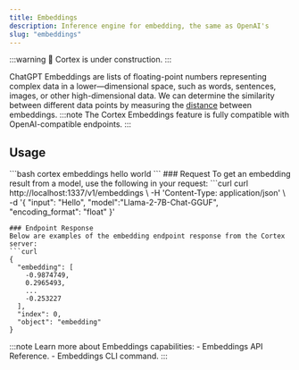 ```yaml
---
title: Embeddings
description: Inference engine for embedding, the same as OpenAI's
slug: "embeddings"
---
```



:::warning
🚧 Cortex is under construction.
:::

ChatGPT
Embeddings are lists of floating-point numbers representing complex data in a lower—dimensional space, such as words, sentences, images, or other high-dimensional data. We can determine the similarity between different data points by measuring the [distance](https://en.wikipedia.org/wiki/Cosine_similarity) between embeddings.
:::note
The Cortex Embeddings feature is fully compatible with OpenAI-compatible endpoints.
:::

## Usage

<Tabs>
  <TabItem  value="CLI" label="CLI" default>
    ```bash 
    cortex embeddings hello world
    ```
  </TabItem>
  <TabItem value="CURL" label="CURL">
  ### Request
  To get an embedding result from a model, use the following in your request:
  ```curl
curl http://localhost:1337/v1/embeddings \
    -H 'Content-Type: application/json' \
    -d '{
        "input": "Hello",
        "model":"Llama-2-7B-Chat-GGUF",
        "encoding_format": "float"
    }'


  ```
  ### Endpoint Response
  Below are examples of the embedding endpoint response from the Cortex server:
  ```curl
{
    "embedding": [
      -0.9874749,
      0.2965493,
      ...
      -0.253227
    ],
    "index": 0,
    "object": "embedding"
}
  ```
  </TabItem>
</Tabs>
:::note
Learn more about Embeddings capabilities:
- Embeddings API Reference.
- Embeddings CLI command.
:::